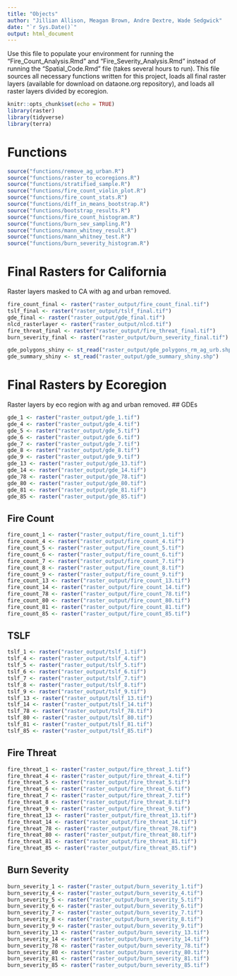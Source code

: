 ```yaml
---
title: "Objects"
author: "Jillian Allison, Meagan Brown, Andre Dextre, Wade Sedgwick"
date: "`r Sys.Date()`"
output: html_document
---
```


Use this file to populate your environment for running the "Fire_Count_Analysis.Rmd" and "Fire_Severity_Analysis.Rmd" instead of running the "Spatial_Code.Rmd" file (takes several hours to run).
This file sources all necessary functions written for this project, loads all final raster layers (available for download on dataone.org repository), and loads all raster layers divided by ecoregion. 

```r
knitr::opts_chunk$set(echo = TRUE)
library(raster)
library(tidyverse)
library(terra)
```

# Functions 
```r
source("functions/remove_ag_urban.R")
source("functions/raster_to_ecoregions.R")
source("functions/stratified_sample.R")
source("functions/fire_count_violin_plot.R")
source("functions/fire_count_stats.R")
source("functions/diff_in_means_bootstrap.R")
source("functions/bootstrap_results.R")
source("functions/fire_count_histogram.R")
source("functions/burn_sev_sampling.R")
source("functions/mann_whitney_result.R")
source("functions/mann_whitney_test.R")
source("functions/burn_severity_histogram.R")
```


# Final Rasters for California
Raster layers masked to CA with ag and urban removed. 
```r
fire_count_final <- raster("raster_output/fire_count_final.tif")
tslf_final <- raster("raster_output/tslf_final.tif")
gde_final <- raster("raster_output/gde_final.tif")
nlcd_rasterlayer <- raster("raster_output/nlcd.tif")
fire_threat_final <- raster("raster_output/fire_threat_final.tif")
burn_severity_final <- raster("raster_output/burn_severity_final.tif")

gde_polygons_shiny <- st_read("raster_output/gde_polygons_rm_ag_urb.shp")
gde_summary_shiny <- st_read("raster_output/gde_summary_shiny.shp")
```

# Final Rasters by Ecoregion 
Raster layers by eco region with ag and urban removed. 
## GDEs
```r
gde_1 <- raster("raster_output/gde_1.tif")
gde_4 <- raster("raster_output/gde_4.tif")
gde_5 <- raster("raster_output/gde_5.tif")
gde_6 <- raster("raster_output/gde_6.tif")
gde_7 <- raster("raster_output/gde_7.tif")
gde_8 <- raster("raster_output/gde_8.tif")
gde_9 <- raster("raster_output/gde_9.tif")
gde_13 <- raster("raster_output/gde_13.tif")
gde_14 <- raster("raster_output/gde_14.tif")
gde_78 <- raster("raster_output/gde_78.tif")
gde_80 <- raster("raster_output/gde_80.tif")
gde_81 <- raster("raster_output/gde_81.tif")
gde_85 <- raster("raster_output/gde_85.tif")
```


## Fire Count
```r
fire_count_1 <- raster("raster_output/fire_count_1.tif")
fire_count_4 <- raster("raster_output/fire_count_4.tif")
fire_count_5 <- raster("raster_output/fire_count_5.tif")
fire_count_6 <- raster("raster_output/fire_count_6.tif")
fire_count_7 <- raster("raster_output/fire_count_7.tif")
fire_count_8 <- raster("raster_output/fire_count_8.tif")
fire_count_9 <- raster("raster_output/fire_count_9.tif")
fire_count_13 <- raster("raster_output/fire_count_13.tif")
fire_count_14 <- raster("raster_output/fire_count_14.tif")
fire_count_78 <- raster("raster_output/fire_count_78.tif")
fire_count_80 <- raster("raster_output/fire_count_80.tif")
fire_count_81 <- raster("raster_output/fire_count_81.tif")
fire_count_85 <- raster("raster_output/fire_count_85.tif")
```

## TSLF 
```r
tslf_1 <- raster("raster_output/tslf_1.tif")
tslf_4 <- raster("raster_output/tslf_4.tif")
tslf_5 <- raster("raster_output/tslf_5.tif")
tslf_6 <- raster("raster_output/tslf_6.tif")
tslf_7 <- raster("raster_output/tslf_7.tif")
tslf_8 <- raster("raster_output/tslf_8.tif")
tslf_9 <- raster("raster_output/tslf_9.tif")
tslf_13 <- raster("raster_output/tslf_13.tif")
tslf_14 <- raster("raster_output/tslf_14.tif")
tslf_78 <- raster("raster_output/tslf_78.tif")
tslf_80 <- raster("raster_output/tslf_80.tif")
tslf_81 <- raster("raster_output/tslf_81.tif")
tslf_85 <- raster("raster_output/tslf_85.tif")
```

## Fire Threat
```r
fire_threat_1 <- raster("raster_output/fire_threat_1.tif")
fire_threat_4 <- raster("raster_output/fire_threat_4.tif")
fire_threat_5 <- raster("raster_output/fire_threat_5.tif")
fire_threat_6 <- raster("raster_output/fire_threat_6.tif")
fire_threat_7 <- raster("raster_output/fire_threat_7.tif")
fire_threat_8 <- raster("raster_output/fire_threat_8.tif")
fire_threat_9 <- raster("raster_output/fire_threat_9.tif")
fire_threat_13 <- raster("raster_output/fire_threat_13.tif")
fire_threat_14 <- raster("raster_output/fire_threat_14.tif")
fire_threat_78 <- raster("raster_output/fire_threat_78.tif")
fire_threat_80 <- raster("raster_output/fire_threat_80.tif")
fire_threat_81 <- raster("raster_output/fire_threat_81.tif")
fire_threat_85 <- raster("raster_output/fire_threat_85.tif")
```

## Burn Severity
```r
burn_severity_1 <- raster("raster_output/burn_severity_1.tif")
burn_severity_4 <- raster("raster_output/burn_severity_4.tif")
burn_severity_5 <- raster("raster_output/burn_severity_5.tif")
burn_severity_6 <- raster("raster_output/burn_severity_6.tif")
burn_severity_7 <- raster("raster_output/burn_severity_7.tif")
burn_severity_8 <- raster("raster_output/burn_severity_8.tif")
burn_severity_9 <- raster("raster_output/burn_severity_9.tif")
burn_severity_13 <- raster("raster_output/burn_severity_13.tif")
burn_severity_14 <- raster("raster_output/burn_severity_14.tif")
burn_severity_78 <- raster("raster_output/burn_severity_78.tif")
burn_severity_80 <- raster("raster_output/burn_severity_80.tif")
burn_severity_81 <- raster("raster_output/burn_severity_81.tif")
burn_severity_85 <- raster("raster_output/burn_severity_85.tif")
```



